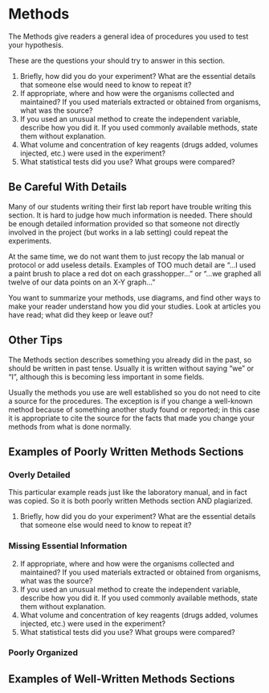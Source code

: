 # Methods {#methods350}

The Methods give readers a general idea of procedures you used to test your hypothesis. 

These are the questions your should try to answer in this section.

1. Briefly, how did you do your experiment? What are the essential details that someone else would need to know to repeat it?
2. If appropriate, where and how were the organisms collected and maintained? If you used materials extracted or obtained from organisms, what was the source?
3. If you used an unusual method to create the independent variable, describe how you did it. If you used commonly available methods, state them without explanation. 
4. What volume and concentration of key reagents (drugs added, volumes injected, etc.) were used in the experiment?
5. What statistical tests did you use? What groups were compared? 


## Be Careful With Details

Many of our students writing their first lab report have trouble writing this section. It is hard to judge how much information is needed. There should be enough detailed information provided so that someone not directly involved in the project (but works in a lab setting) could repeat the experiments. 

At the same time, we do not want them to just recopy the lab manual or protocol or add useless details. Examples of TOO much detail are "...I used a paint brush to place a red dot on each grasshopper..." or "...we graphed all twelve of our data points on an X-Y graph..."

You want to summarize your methods, use diagrams, and find other ways to make your reader understand how you did your studies. Look at articles you have read; what did they keep or leave out?


## Other Tips

The Methods section describes something you already did in the past, so should be written in past tense. Usually it is written without saying "we" or "I", although this is becoming less important in some fields. 

Usually the methods you use are well established so you do not need to cite a source for the procedures. The exception is if you change a well-known method because of something another study found or reported; in this case it is appropriate to cite the source for the facts that made you change your methods from what is done normally.


## Examples of Poorly Written Methods Sections

### Overly Detailed
This particular example reads just like the laboratory manual, and in fact was copied. So it is both poorly written Methods section AND plagiarized.

1. Briefly, how did you do your experiment? What are the essential details that someone else would need to know to repeat it?


### Missing Essential Information

2. If appropriate, where and how were the organisms collected and maintained? If you used materials extracted or obtained from organisms, what was the source?
3. If you used an unusual method to create the independent variable, describe how you did it. If you used commonly available methods, state them without explanation. 
4. What volume and concentration of key reagents (drugs added, volumes injected, etc.) were used in the experiment?
5. What statistical tests did you use? What groups were compared? 


### Poorly Organized


## Examples of Well-Written Methods Sections





